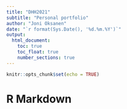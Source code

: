 ```yaml
---
title: "DHH2021"
subtitle: "Personal portfolio"
author: "Joni Oksanen"
date: "`r format(Sys.Date(), '%d.%m.%Y')`"
output: 
  html_document:
    toc: true
    toc_float: true
    number_sections: true
---
```


```r
knitr::opts_chunk$set(echo = TRUE)
```

<!--
2)  Choose a public venue (blog post, google docs etc.) for your portfolio.
3)  Write a documentation of your work during the hackathon (what you did as part of the group) that tells also about your experience of the project (reflect about what you brought to the group, what new did you learn, what you should learn in the future etc.). Length approximately 750-1000 words.
4)  Collect all the relevant documents, information about your groups work as a sensibly documented collection of links (code, presentation, poster) into your portfolio.
5)  Feel free to add whatever comes to mind into your hackathon portfolio.
-->


<!--
1. Limitations of data
  - only the cities included in the original DHH-SEMPARL study are considered (-> requires futher analyzing and processing the data to have more reliable and valid results of the RQ/H)

2. Electoral districts
  - plenary session data includes historical electoral districts (-> manually fixed) (2-> create a csv containing all the historical values)
  
3. Parlamentary groups
  - are defined by the MP's last/latest group, which causes some groups to appear before their inauguration as the MP has been member of multiple parlamentary groups in the past.
  -  

--->


# R Markdown